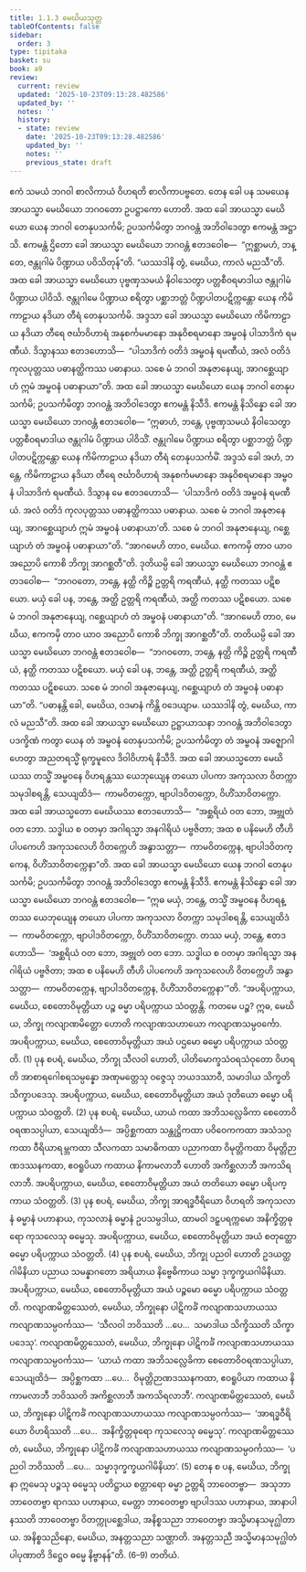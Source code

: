 ```yaml
---
title: 1.1.3 မေဃိယသုတ္တ
tableOfContents: false
sidebar:
  order: 3
type: tipitaka
basket: su
book: a9
review:
  current: review
  updated: '2025-10-23T09:13:28.482586'
  updated_by: ''
  notes: ''
  history:
  - state: review
    date: '2025-10-23T09:13:28.482586'
    updated_by: ''
    notes: ''
    previous_state: draft
---
```



<ReviewStatus review={frontmatter.review} showDetails={true} />

<HypothesisAnnotation frontmatter={frontmatter} />

<DynamicBreadcrumb />

<Division number="3" book="a9" e="ch" v="17" p="166">

<Paragraph number="20" book="a9">
ဧကံ သမယံ ဘဂဝါ စာလိကာယံ ဝိဟရတိ စာလိကာပဗ္ဗတေ. တေန ခေါ ပန သမယေန အာယသ္မာ မေဃိယော ဘဂဝတော ဥပဋ္ဌာကော ဟောတိ. အထ ခေါ အာယသ္မာ မေဃိယော ယေန ဘဂဝါ တေနုပသင်္ကမိ; ဥပသင်္ကမိတွာ ဘဂဝန္တံ အဘိဝါဒေတွာ ဧကမန္တံ အဋ္ဌာသိ. ဧကမန္တံ ဌိတော ခေါ အာယသ္မာ မေဃိယော ဘဂဝန္တံ ဧတဒဝေါစ—  “ဣစ္ဆာမဟံ, ဘန္တေ, ဇန္တုဂါမံ ပိဏ္ဍာယ ပဝိသိတုန်”တိ. “ယဿဒါနိ တွံ, မေဃိယ, ကာလံ မညသီ”တိ.
</Paragraph>

<Paragraph number="21" book="a9">
အထ ခေါ အာယသ္မာ မေဃိယော ပုဗ္ဗဏှသမယံ နိဝါသေတွာ ပတ္တစီဝရမာဒါယ ဇန္တုဂါမံ ပိဏ္ဍာယ ပါဝိသိ. ဇန္တုဂါမေ ပိဏ္ဍာယ စရိတွာ ပစ္ဆာဘတ္တံ ပိဏ္ဍပါတပဋိက္ကန္တော ယေန ကိမိကာဠာယ နဒိယာ တီရံ တေနုပသင်္ကမိ. အဒ္ဒသာ ခေါ အာယသ္မာ မေဃိယော ကိမိကာဠာယ နဒိယာ တီရေ ဇင်္ဃာဝိဟာရံ အနုစင်္ကမမာနော အနုဝိစရမာနော အမ္ဗဝနံ ပါသာဒိကံ ရမဏီယံ. ဒိသွာနဿ ဧတဒဟောသိ—  “ပါသာဒိကံ ဝတိဒံ အမ္ဗဝနံ ရမဏီယံ, အလံ ဝတိဒံ ကုလပုတ္တဿ ပဓာနတ္ထိကဿ ပဓာနာယ. သစေ မံ ဘဂဝါ အနုဇာနေယျ, အာဂစ္ဆေယျာဟံ ဣမံ အမ္ဗဝနံ ပဓာနာယာ”တိ.
</Paragraph>

<Paragraph number="22" book="a9">
အထ ခေါ အာယသ္မာ မေဃိယော ယေန ဘဂဝါ တေနုပသင်္ကမိ; ဥပသင်္ကမိတွာ ဘဂဝန္တံ အဘိဝါဒေတွာ ဧကမန္တံ နိသီဒိ. ဧကမန္တံ နိသိန္နော ခေါ အာယသ္မာ မေဃိယော ဘဂဝန္တံ ဧတဒဝေါစ—
</Paragraph>

<Paragraph number="23" book="a9">
“ဣဓာဟံ, ဘန္တေ, ပုဗ္ဗဏှသမယံ နိဝါသေတွာ ပတ္တစီဝရမာဒါယ ဇန္တုဂါမံ ပိဏ္ဍာယ ပါဝိသိံ. ဇန္တုဂါမေ ပိဏ္ဍာယ စရိတွာ ပစ္ဆာဘတ္တံ ပိဏ္ဍပါတပဋိက္ကန္တော ယေန ကိမိကာဠာယ နဒိယာ တီရံ တေနုပသင်္ကမိံ. အဒ္ဒသံ ခေါ အဟံ, ဘန္တေ, ကိမိကာဠာယ နဒိယာ တီရေ ဇင်္ဃာဝိဟာရံ အနုစင်္ကမမာနော အနုဝိစရမာနော အမ္ဗဝနံ ပါသာဒိကံ ရမဏီယံ. ဒိသွာန မေ ဧတဒဟောသိ—  ‘ပါသာဒိကံ ဝတိဒံ အမ္ဗဝနံ ရမဏီယံ. အလံ ဝတိဒံ ကုလပုတ္တဿ ပဓာနတ္ထိကဿ ပဓာနာယ. သစေ မံ ဘဂဝါ အနုဇာနေယျ, အာဂစ္ဆေယျာဟံ ဣမံ အမ္ဗဝနံ ပဓာနာယာ’တိ. သစေ မံ ဘဂဝါ အနုဇာနေယျ, ဂစ္ဆေယျာဟံ တံ အမ္ဗဝနံ ပဓာနာယာ”တိ. “အာဂမေဟိ တာဝ, မေဃိယ. ဧကကမှိ တာဝ ယာဝ အညောပိ ကောစိ ဘိက္ခု အာဂစ္ဆတီ”တိ.
</Paragraph>

<Paragraph number="24" book="a9">
ဒုတိယမ္ပိ ခေါ အာယသ္မာ မေဃိယော ဘဂဝန္တံ ဧတဒဝေါစ—  “ဘဂဝတော, ဘန္တေ, နတ္ထိ ကိဉ္စိ ဥတ္တရိ ကရဏီယံ, နတ္ထိ ကတဿ ပဋိစယော. မယှံ ခေါ ပန, ဘန္တေ, အတ္ထိ ဥတ္တရိ ကရဏီယံ, အတ္ထိ ကတဿ ပဋိစယော. သစေ မံ ဘဂဝါ အနုဇာနေယျ, ဂစ္ဆေယျာဟံ တံ အမ္ဗဝနံ ပဓာနာယာ”တိ. “အာဂမေဟိ တာဝ, မေဃိယ, ဧကကမှိ တာဝ ယာဝ အညောပိ ကောစိ ဘိက္ခု အာဂစ္ဆတီ”တိ.
</Paragraph>

<Paragraph number="25" book="a9">
တတိယမ္ပိ ခေါ အာယသ္မာ မေဃိယော ဘဂဝန္တံ ဧတဒဝေါစ—  “ဘဂဝတော, ဘန္တေ, နတ္ထိ ကိဉ္စိ ဥတ္တရိ ကရဏီယံ, နတ္ထိ ကတဿ ပဋိစယော. မယှံ ခေါ ပန, ဘန္တေ, အတ္ထိ ဥတ္တရိ ကရဏီယံ, အတ္ထိ ကတဿ ပဋိစယော. သစေ မံ ဘဂဝါ အနုဇာနေယျ, ဂစ္ဆေယျာဟံ တံ အမ္ဗဝနံ ပဓာနာယာ”တိ. “ပဓာနန္တိ ခေါ, မေဃိယ, ဝဒမာနံ ကိန္တိ ဝဒေယျာမ. ယဿဒါနိ တွံ, မေဃိယ, ကာလံ မညသီ”တိ.
</Paragraph>

<Paragraph number="26" book="a9">
အထ ခေါ အာယသ္မာ မေဃိယော ဥဋ္ဌာယာသနာ ဘဂဝန္တံ အဘိဝါဒေတွာ ပဒက္ခိဏံ ကတွာ ယေန တံ အမ္ဗဝနံ တေနုပသင်္ကမိ; ဥပသင်္ကမိတွာ တံ အမ္ဗဝနံ အဇ္ဈောဂါဟေတွာ အညတရသ္မိံ ရုက္ခမူလေ ဒိဝါဝိဟာရံ နိသီဒိ. အထ ခေါ အာယသ္မတော မေဃိယဿ တသ္မိံ အမ္ဗဝနေ ဝိဟရန္တဿ ယေဘုယျေန တယော ပါပကာ အကုသလာ ဝိတက္ကာ သမုဒါစရန္တိ, သေယျထိဒံ—  ကာမဝိတက္ကော, ဗျာပါဒဝိတက္ကော, ဝိဟိံသာဝိတက္ကော. အထ ခေါ အာယသ္မတော မေဃိယဿ ဧတဒဟောသိ—  “အစ္ဆရိယံ ဝတ ဘော, အဗ္ဘုတံ ဝတ ဘော. သဒ္ဓါယ စ ဝတမှာ အဂါရသ္မာ အနဂါရိယံ ပဗ္ဗဇိတာ; အထ စ ပနိမေဟိ တီဟိ ပါပကေဟိ အကုသလေဟိ ဝိတက္ကေဟိ အနွာသတ္တာ—  ကာမဝိတက္ကေန, ဗျာပါဒဝိတက္ကေန, ဝိဟိံသာဝိတက္ကေနာ”တိ.
</Paragraph>

<Paragraph number="27" book="a9">
အထ ခေါ အာယသ္မာ မေဃိယော ယေန ဘဂဝါ တေနုပသင်္ကမိ; ဥပသင်္ကမိတွာ ဘဂဝန္တံ အဘိဝါဒေတွာ ဧကမန္တံ နိသီဒိ. ဧကမန္တံ နိသိန္နော ခေါ အာယသ္မာ မေဃိယော ဘဂဝန္တံ ဧတဒဝေါစ—
</Paragraph>

<Paragraph number="28" book="a9">
“ဣဓ မယှံ, ဘန္တေ, တသ္မိံ အမ္ဗဝနေ ဝိဟရန္တဿ ယေဘုယျေန တယော ပါပကာ အကုသလာ ဝိတက္ကာ သမုဒါစရန္တိ, သေယျထိဒံ—  ကာမဝိတက္ကော, ဗျာပါဒဝိတက္ကော, ဝိဟိံသာဝိတက္ကော. တဿ မယှံ, ဘန္တေ, ဧတဒဟောသိ—  ‘အစ္ဆရိယံ ဝတ ဘော, အဗ္ဘုတံ ဝတ ဘော. သဒ္ဓါယ စ ဝတမှာ အဂါရသ္မာ အနဂါရိယံ ပဗ္ဗဇိတာ; အထ စ ပနိမေဟိ တီဟိ ပါပကေဟိ အကုသလေဟိ ဝိတက္ကေဟိ အနွာသတ္တာ—  ကာမဝိတက္ကေန, ဗျာပါဒဝိတက္ကေန, ဝိဟိံသာဝိတက္ကေနာ’”တိ.
</Paragraph>

<Paragraph number="29" book="a9">
“အပရိပက္ကာယ, မေဃိယ, စေတောဝိမုတ္တိယာ ပဉ္စ ဓမ္မာ ပရိပက္ကာယ သံဝတ္တန္တိ. ကတမေ ပဉ္စ? ဣဓ, မေဃိယ, ဘိက္ခု ကလျာဏမိတ္တော ဟောတိ ကလျာဏသဟာယော ကလျာဏသမ္ပဝင်္ကော. အပရိပက္ကာယ, မေဃိယ, စေတောဝိမုတ္တိယာ အယံ ပဌမော ဓမ္မော ပရိပက္ကာယ သံဝတ္တတိ. (1)
</Paragraph>

<Paragraph number="30" book="a9">
ပုန စပရံ, မေဃိယ, ဘိက္ခု သီလဝါ ဟောတိ, ပါတိမောက္ခသံဝရသံဝုတော ဝိဟရတိ အာစာရဂေါစရသမ္ပန္နော အဏုမတ္တေသု ဝဇ္ဇေသု ဘယဒဿာဝီ, သမာဒါယ သိက္ခတိ သိက္ခာပဒေသု. အပရိပက္ကာယ, မေဃိယ, စေတောဝိမုတ္တိယာ အယံ ဒုတိယော ဓမ္မော ပရိပက္ကာယ သံဝတ္တတိ. (2)
</Paragraph>

<Paragraph number="31" book="a9">
ပုန စပရံ, မေဃိယ, ယာယံ ကထာ အဘိသလ္လေခိကာ စေတောဝိဝရဏသပ္ပါယာ, သေယျထိဒံ—  အပ္ပိစ္ဆကထာ သန္တုဋ္ဌိကထာ ပဝိဝေကကထာ အသံသဂ္ဂကထာ ဝီရိယာရမ္ဘကထာ သီလကထာ သမာဓိကထာ ပညာကထာ ဝိမုတ္တိကထာ ဝိမုတ္တိဉာဏဒဿနကထာ, ဧဝရူပိယာ ကထာယ နိကာမလာဘီ ဟောတိ အကိစ္ဆလာဘီ အကသိရလာဘီ. အပရိပက္ကာယ, မေဃိယ, စေတောဝိမုတ္တိယာ အယံ တတိယော ဓမ္မော ပရိပက္ကာယ သံဝတ္တတိ. (3)
</Paragraph>

<Paragraph number="32" book="a9">
ပုန စပရံ, မေဃိယ, ဘိက္ခု အာရဒ္ဓဝီရိယော ဝိဟရတိ အကုသလာနံ ဓမ္မာနံ ပဟာနာယ, ကုသလာနံ ဓမ္မာနံ ဥပသမ္ပဒါယ, ထာမဝါ ဒဠှပရက္ကမော အနိက္ခိတ္တဓုရော ကုသလေသု ဓမ္မေသု. အပရိပက္ကာယ, မေဃိယ, စေတောဝိမုတ္တိယာ အယံ စတုတ္ထော ဓမ္မော ပရိပက္ကာယ သံဝတ္တတိ. (4)
</Paragraph>

<Paragraph number="33" book="a9">
ပုန စပရံ, မေဃိယ, ဘိက္ခု ပညဝါ ဟောတိ ဥဒယတ္ထဂါမိနိယာ ပညာယ သမန္နာဂတော အရိယာယ နိဗ္ဗေဓိကာယ သမ္မာ ဒုက္ခက္ခယဂါမိနိယာ. အပရိပက္ကာယ, မေဃိယ, စေတောဝိမုတ္တိယာ အယံ ပဉ္စမော ဓမ္မော ပရိပက္ကာယ သံဝတ္တတိ.
</Paragraph>

<Paragraph number="34" book="a9">
ကလျာဏမိတ္တဿေတံ, မေဃိယ, ဘိက္ခုနော ပါဋိကင်္ခံ ကလျာဏသဟာယဿ ကလျာဏသမ္ပဝင်္ကဿ—  ‘သီလဝါ ဘဝိဿတိ …ပေ…  သမာဒါယ သိက္ခိဿတိ သိက္ခာပဒေသု’.
</Paragraph>

<Paragraph number="35" book="a9">
ကလျာဏမိတ္တဿေတံ, မေဃိယ, ဘိက္ခုနော ပါဋိကင်္ခံ ကလျာဏသဟာယဿ ကလျာဏသမ္ပဝင်္ကဿ—  ‘ယာယံ ကထာ အဘိသလ္လေခိကာ စေတောဝိဝရဏသပ္ပါယာ, သေယျထိဒံ—  အပ္ပိစ္ဆကထာ …ပေ…  ဝိမုတ္တိဉာဏဒဿနကထာ, ဧဝရူပိယာ ကထာယ နိကာမလာဘီ ဘဝိဿတိ အကိစ္ဆလာဘီ အကသိရလာဘီ’.
</Paragraph>

<Paragraph number="36" book="a9">
ကလျာဏမိတ္တဿေတံ, မေဃိယ, ဘိက္ခုနော ပါဋိကင်္ခံ ကလျာဏသဟာယဿ ကလျာဏသမ္ပဝင်္ကဿ—  ‘အာရဒ္ဓဝီရိယော ဝိဟရိဿတိ …ပေ…  အနိက္ခိတ္တဓုရော ကုသလေသု ဓမ္မေသု’.
</Paragraph>

<Paragraph number="37" book="a9">
ကလျာဏမိတ္တဿေတံ, မေဃိယ, ဘိက္ခုနော ပါဋိကင်္ခံ ကလျာဏသဟာယဿ ကလျာဏသမ္ပဝင်္ကဿ—  ‘ပညဝါ ဘဝိဿတိ …ပေ…  သမ္မာဒုက္ခက္ခယဂါမိနိယာ’. (5)
</Paragraph>

<Paragraph number="38" book="a9">
တေန စ ပန, မေဃိယ, ဘိက္ခုနာ ဣမေသု ပဉ္စသု ဓမ္မေသု ပတိဋ္ဌာယ စတ္တာရော ဓမ္မာ ဥတ္တရိ ဘာဝေတဗ္ဗာ—  အသုဘာ ဘာဝေတဗ္ဗာ ရာဂဿ ပဟာနာယ, မေတ္တာ ဘာဝေတဗ္ဗာ ဗျာပါဒဿ ပဟာနာယ, အာနာပါနဿတိ ဘာဝေတဗ္ဗာ ဝိတက္ကုပစ္ဆေဒါယ, အနိစ္စသညာ ဘာဝေတဗ္ဗာ အသ္မိမာနသမုဂ္ဃါတာယ. အနိစ္စသညိနော, မေဃိယ, အနတ္တသညာ သဏ္ဌာတိ. အနတ္တသညီ အသ္မိမာနသမုဂ္ဃါတံ ပါပုဏာတိ ဒိဋ္ဌေဝ ဓမ္မေ နိဗ္ဗာနန်”တိ. (6–9)

</Paragraph>
</Division>

<Paragraph number="39" type="center" book="a9">
တတိယံ.
</Paragraph>